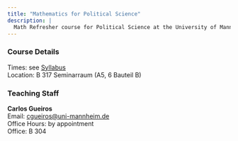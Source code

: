 ```yaml
---
title: "Mathematics for Political Science"
description: |
  Math Refresher course for Political Science at the University of Mannheim
---
```


### Course Details

Times: see [Syllabus](syllabus.html)  
Location: B 317 Seminarraum (A5, 6 Bauteil B)  

### Teaching Staff

**Carlos Gueiros** <br>
Email: [cgueiros@uni-mannheim.de](mailto:cgueiros@uni-mannheim.de)  
Office Hours: by appointment <br>
Office: B 304


